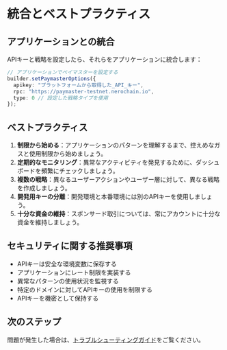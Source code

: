 
# 統合とベストプラクティス

## アプリケーションとの統合

APIキーと戦略を設定したら、それらをアプリケーションに統合します：

```typescript
// アプリケーションでペイマスターを設定する
builder.setPaymasterOptions({
  apikey: "プラットフォームから取得した_API_キー",
  rpc: "https://paymaster-testnet.nerochain.io",
  type: 0 // 設定した戦略タイプを使用
});
```

## ベストプラクティス

1. **制限から始める**：アプリケーションのパターンを理解するまで、控えめなガスと使用制限から始めましょう。
2. **定期的なモニタリング**：異常なアクティビティを発見するために、ダッシュボードを頻繁にチェックしましょう。
3. **複数の戦略**：異なるユーザーアクションやユーザー層に対して、異なる戦略を作成しましょう。
4. **開発用キーの分離**：開発環境と本番環境には別のAPIキーを使用しましょう。
5. **十分な資金の維持**：スポンサード取引については、常にアカウントに十分な資金を維持しましょう。

## セキュリティに関する推奨事項

- APIキーは安全な環境変数に保存する
- アプリケーションにレート制限を実装する
- 異常なパターンの使用状況を監視する
- 特定のドメインに対してAPIキーの使用を制限する
- APIキーを機密として保持する

## 次のステップ

問題が発生した場合は、[トラブルシューティングガイド](/ja/developer-tools/aa-platform/troubleshooting)をご覧ください。

<PageFeedback path="/ja/developer-tools/aa-platform/integration-and-best-practices" />